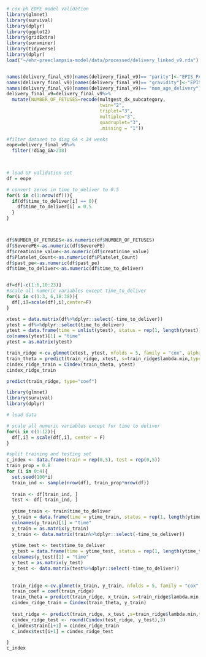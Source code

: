 ```r
# cox-ph EOPE model validation
library(glmnet)
library(survival)
library(dplyr)
library(ggplot2)
library(gridExtra)
library(survminer)
library(tidyverse)
library(dplyr)
load("~/ehr-preeclampsia-model/data/processed/delivery_linked_v9.rda")


names(delivery_final_v9)[names(delivery_final_v9)== "parity"]<-"EPIS_PARA_COUNT"
names(delivery_final_v9)[names(delivery_final_v9)== "gravidity"]<-"EPIS_GRAVIDA_COUNT"
names(delivery_final_v9)[names(delivery_final_v9)== "mom_age_delivery"]<-"age"
delivery_final_v9=delivery_final_v9%>%
  mutate(NUMBER_OF_FETUSES=recode(multgest_dx_subcategory,
                                  twin="2", 
                                  triplet="3",
                                  multiple="3",
                                  quadruplet="3",
                                  .missing = "1"))

#filter dataset to diag_GA < 34 weeks
eope=delivery_final_v9%>%
  filter(!diag_GA>238)
  


# load UF validation set 
df = eope

# convert zeros in time_to_deliver to 0.5
for(i in c(1:nrow(df))){
  if(df$time_to_deliver[i] == 0){
    df$time_to_deliver[i] = 0.5
  }
}



df$NUMBER_OF_FETUSES<-as.numeric(df$NUMBER_OF_FETUSES)
df$SeverePE<-as.numeric(df$SeverePE)
df$creatinine_value<-as.numeric(df$creatinine_value)
df$Platelet_Count<-as.numeric(df$Platelet_Count)
df$past_pe<-as.numeric(df$past_pe)
df$time_to_deliver<-as.numeric(df$time_to_deliver)


df=df[-c(1:6,10:23)]
#scale all numeric variables except time_to_deliver
for(i in c(1:3, 6,18:38)){
  df[,i]=scale(df[,i],center=F)
}

xtest = data.matrix(df%>%dplyr::select(-time_to_deliver))
ytest = df%>%dplyr::select(time_to_deliver)
ytest = data.frame(time = unlist(ytest), status = rep(1, length(ytest)))
colnames(ytest)[1] = "time"
ytest = as.matrix(ytest)

train_ridge <-cv.glmnet(xtest, ytest, nfolds = 5, family = "cox", alpha = 0)
train_theta = predict(train_ridge, xtest, s=train_ridge$lambda.min,type='link')
cindex_ridge_train = Cindex(train_theta, ytest)
cindex_ridge_train

predict(train_ridge, type="coef")

```

```r
library(glmnet)
library(survival)
library(dplyr)

# load data

# scale all numeric variables except for time to deliver
for(i in c(1:12)){
  df[,i] = scale(df[,i], center = F)
}

#split training and testing set
c_index <- data.frame(train = rep(0,5), test = rep(0,5))
train_prop = 0.8
for (i in 0:4){
  set.seed(100*i)
  train_ind <- sample(nrow(df), train_prop*nrow(df))
  
  train <- df[train_ind, ]
  test <- df[-train_ind, ]
  
  ytime_train <- train$time_to_deliver
  y_train = data.frame(time = ytime_train, status = rep(1, length(ytime_train)))
  colnames(y_train)[1] = "time"
  y_train = as.matrix(y_train)
  x_train <- data.matrix(train%>%dplyr::select(-time_to_deliver))
  
  ytime_test <- test$time_to_deliver
  y_test = data.frame(time = ytime_test, status = rep(1, length(ytime_test)))
  colnames(y_test)[1] = "time"
  y_test = as.matrix(y_test)
  x_test <- data.matrix(test%>%dplyr::select(-time_to_deliver))
 
  
  train_ridge <-cv.glmnet(x_train, y_train, nfolds = 5, family = "cox", alpha = 0)
  train_coef = coef(train_ridge)
  train_theta = predict(train_ridge, x_train, s=train_ridge$lambda.min,type='link')
  cindex_ridge_train = Cindex(train_theta, y_train)
  
  test_ridge <- predict(train_ridge, x_test ,s=train_ridge$lambda.min,type='link')
  cindex_ridge_test <- round(Cindex(test_ridge, y_test),3)
  c_index$train[i+1] = cindex_ridge_train
  c_index$test[i+1] = cindex_ridge_test

}
c_index





```